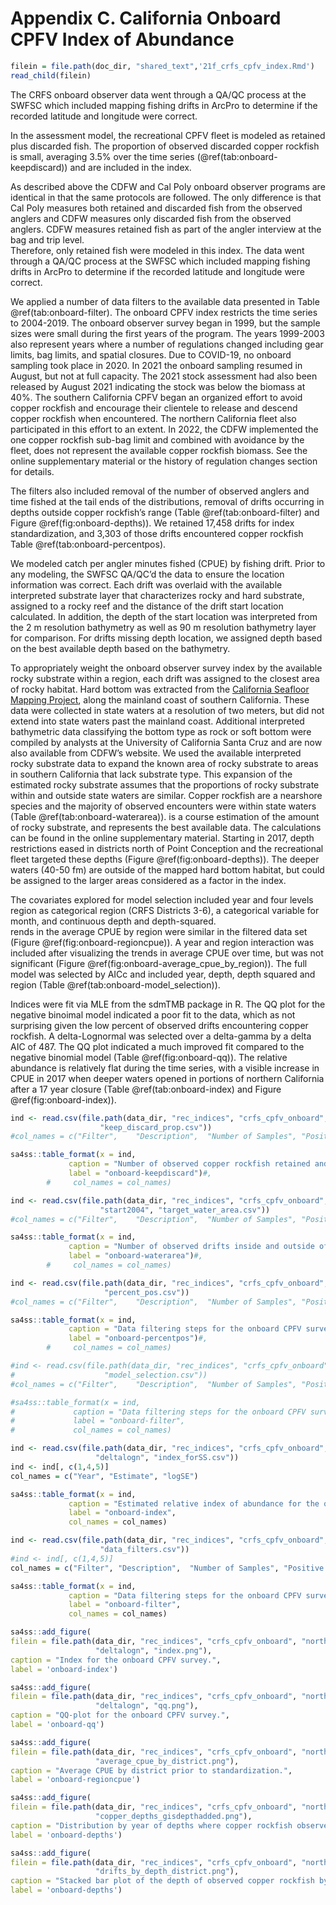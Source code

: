 # Appendix C. California Onboard CPFV Index of Abundance {#onboard-cpfv-index}

```r
filein = file.path(doc_dir, "shared_text",'21f_crfs_cpfv_index.Rmd')
read_child(filein)
```


The CRFS onboard observer data went through a QA/QC process at the SWFSC which included mapping 
fishing drifts in ArcPro to determine if the recorded latitude and longitude were correct.  

In the assessment model, the recreational CPFV fleet is modeled as retained plus 
discarded fish. The proportion of observed discarded copper rockfish is small, 
averaging 3.5% over the time series (\@ref(tab:onboard-keepdiscard)) and are included in the index.

As described above the CDFW and Cal Poly onboard observer programs are identical 
in that the same protocols are followed.  The only difference is that Cal Poly
measures both retained and discarded fish from the observed anglers and CDFW
measures only discarded fish from the observed anglers. CDFW measures retained 
fish as part of the angler interview at the bag and trip level.  
Therefore, only retained fish were modeled in this index. 
The data went through a QA/QC process at the SWFSC which included mapping 
fishing drifts in ArcPro to determine if the recorded latitude and longitude were correct.  

We applied a number of data filters to the available data presented in Table 
\@ref(tab:onboard-filter). The onboard CPFV index restricts the time series to 2004-2019. 
The onboard observer survey 
began in 1999, but the sample sizes were small during the first years of the program. The 
years 1999-2003 also represent years where a number of regulations changed including gear limits, 
bag limits, and spatial closures.  Due to COVID-19, no onboard sampling took place in 2020. 
In 2021 the onboard sampling 
resumed in August, but not at full capacity. The 2021 stock assessment 
had also been released by August 2021 indicating the stock was below the biomass 
at 40%.  The southern California CPFV began an organized effort to avoid copper 
rockfish and encourage their clientele to release and descend copper rockfish 
when encountered. The northern California fleet also participated in this effort to an extent. 
In 2022, the CDFW implemented the one copper rockfish sub-bag 
limit and combined with avoidance by the fleet, does not represent the available 
copper rockfish biomass. See the online supplementary material
or the history of regulation changes section for details.

The filters also included removal of the number of observed anglers and time fished at the tail 
ends of the distributions, removal of drifts occurring in depths outside copper rockfish's range 
(Table \@ref(tab:onboard-filter) and Figure \@ref(fig:onboard-depths)). 
We retained 17,458 drifts for index
 standardization, and 3,303 of those drifts encountered copper rockfish 
Table \@ref(tab:onboard-percentpos). 

We modeled catch per angler minutes fished (CPUE) by fishing drift. 
Prior to any modeling, the SWFSC QA/QC'd the data to ensure the location information was correct. 
Each drift was overlaid with the available interpreted substrate layer that characterizes 
rocky and hard substrate, assigned to a rocky reef and the distance of the 
drift start location calculated.  In addition, the depth of the start location was 
interpreted from the 2 m resolution bathymetry as well as 90 m resolution bathymetry 
layer for comparison. For drifts missing depth location, we assigned depth based on the 
best available depth based on the bathymetry.

To appropriately weight the onboard observer survey index by the available 
rocky substrate within a region, each drift was assigned to the closest area 
of rocky habitat. Hard bottom was extracted from 
the [California Seafloor Mapping Project](http://seafloor.otterlabs.org/index.html), 
along the mainland coast of southern California. These data 
were collected in state waters at a resolution of two meters, but did not extend into state waters 
past the mainland coast. Additional interpreted bathymetric data classifying the bottom type as 
rock or soft bottom were compiled by analysts at the University of California Santa Cruz and are now
also available from CDFW's website. We used the available interpreted rocky substrate data to expand the 
known area of rocky substrate to areas in southern California that lack substrate type. This 
expansion of the estimated rocky substrate assumes that the proportions of rocky substrate within 
and outside state waters are similar.  Copper rockfish are a nearshore species and the majority of 
observed encounters were within state waters (Table \@ref(tab:onboard-waterarea)).
is a course estimation of the amount of rocky substrate, and represents the best available data. 
The calculations can be found in the online supplementary material. Starting in 2017, 
depth restrictions eased in districts 
north of Point Conception and the recreational fleet targeted these depths 
(Figure \@ref(fig:onboard-depths)). The deeper waters (40-50 fm) are 
outside of the mapped hard bottom habitat, but could be assigned to the larger 
areas considered as a factor in the index.


The covariates explored for model selection included year and four levels region as categorical 
region (CRFS Districts 3-6), a categorical variable for month, and continuous depth and depth-squared.  
rends in the average CPUE by region were similar 
in the filtered data set (Figure \@ref(fig:onboard-regioncpue)). A year and region interaction 
was included after visualizing the trends in average CPUE over time, but was not significant 
(Figure \@ref(fig:onboard-average_cpue_by_region)). The full model was selected by AICc and 
included year, depth, depth squared and region
(Table \@ref(tab:onboard-model_selection)). 

Indices were fit via MLE from the sdmTMB package in R. The QQ plot for the negative binoimal 
model indicated a poor fit to the data, which as not surprising given the low percent of 
observed drifts encountering copper rockfish. A delta-Lognormal 
was selected over a delta-gamma by a delta AIC of 487.  The QQ plot indicated a much 
improved fit compared to the negative binomial model (Table \@ref(fig:onboard-qq)).
The relative abundance is relatively flat during the time series, with a visible increase 
in CPUE in 2017 when deeper waters opened in portions of northern California after a 17 year closure (Table \@ref(tab:onboard-index) 
and Figure \@ref(fig:onboard-index)).  




```r
ind <- read.csv(file.path(data_dir, "rec_indices", "crfs_cpfv_onboard", "north", "start2004",
                    "keep_discard_prop.csv"))
#col_names = c("Filter",	"Description",	"Number of Samples", "Positive Samples")

sa4ss::table_format(x = ind,
             caption = "Number of observed copper rockfish retained and discarded by year.",
             label = "onboard-keepdiscard")#,
        #     col_names = col_names)                         
```

\newpage

```r
ind <- read.csv(file.path(data_dir, "rec_indices", "crfs_cpfv_onboard", "north",
                    "start2004", "target_water_area.csv"))
#col_names = c("Filter",	"Description",	"Number of Samples", "Positive Samples")

sa4ss::table_format(x = ind,
             caption = "Number of observed drifts inside and outside of state waters.",
             label = "onboard-waterarea")#,
        #     col_names = col_names)                         
```


\newpage

```r
ind <- read.csv(file.path(data_dir, "rec_indices", "crfs_cpfv_onboard", "north",
                     "percent_pos.csv"))
#col_names = c("Filter",	"Description",	"Number of Samples", "Positive Samples")

sa4ss::table_format(x = ind,
             caption = "Data filtering steps for the onboard CPFV survey.",
             label = "onboard-percentpos")#,
        #     col_names = col_names)                         
```

\newpage

```r
#ind <- read.csv(file.path(data_dir, "rec_indices", "crfs_cpfv_onboard", "north",
#                    "model_selection.csv"))
#col_names = c("Filter",	"Description",	"Number of Samples", "Positive Samples")

#sa4ss::table_format(x = ind,
#             caption = "Data filtering steps for the onboard CPFV survey.",
#             label = "onboard-filter",
#             col_names = col_names)                         
```


\newpage

```r

ind <- read.csv(file.path(data_dir, "rec_indices", "crfs_cpfv_onboard", "north", "start2004",
                   "deltalogn", "index_forSS.csv"))
ind <- ind[, c(1,4,5)]
col_names = c("Year", "Estimate", "logSE")

sa4ss::table_format(x = ind,
             caption = "Estimated relative index of abundance for the onboard CPFV survey.",
             label = "onboard-index",
             col_names = col_names)                         
```



```r
ind <- read.csv(file.path(data_dir, "rec_indices", "crfs_cpfv_onboard", "north", "start2004",
                    "data_filters.csv"))
#ind <- ind[, c(1,4,5)]
col_names = c("Filter",	"Description",	"Number of Samples", "Positive Samples")

sa4ss::table_format(x = ind,
             caption = "Data filtering steps for the onboard CPFV survey.",
             label = "onboard-filter",
             col_names = col_names)                         
```

\newpage

```r
sa4ss::add_figure(
filein = file.path(data_dir, "rec_indices", "crfs_cpfv_onboard", "north", "start2004",
                   "deltalogn", "index.png"), 
caption = "Index for the onboard CPFV survey.",
label = 'onboard-index')
```

\newpage

```r
sa4ss::add_figure(
filein = file.path(data_dir, "rec_indices", "crfs_cpfv_onboard", "north", "start2004",
                   "deltalogn", "qq.png"), 
caption = "QQ-plot for the onboard CPFV survey.",
label = 'onboard-qq')
```

\newpage


```r
sa4ss::add_figure(
filein = file.path(data_dir, "rec_indices", "crfs_cpfv_onboard", "north", "start2004",
                   "average_cpue_by_district.png"), 
caption = "Average CPUE by district prior to standardization.",
label = 'onboard-regioncpue')
```

\newpage

```r
sa4ss::add_figure(
filein = file.path(data_dir, "rec_indices", "crfs_cpfv_onboard", "north", "start2004",
                   "copper_depths_gisdepthadded.png"), 
caption = "Distribution by year of depths where copper rockfish observed.",
label = 'onboard-depths')
```

\newpage


```r
sa4ss::add_figure(
filein = file.path(data_dir, "rec_indices", "crfs_cpfv_onboard", "north", "start2004",
                   "drifts_by_depth_district.png"), 
caption = "Stacked bar plot of the depth of observed copper rockfish by district.",
label = 'onboard-depths')
```

\newpage
